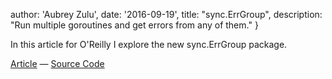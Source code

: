   author: 'Aubrey Zulu',
  date: '2016-09-19',
  title: "sync.ErrGroup",
  description:
    "Run multiple goroutines and get errors from any of them."
}


In this article for O'Reilly I explore the new sync.ErrGroup package.

[Article](https://www.oreilly.com/learning/run-strikingly-fast-parallel-file-searches-in-go-with-sync-errgroup) &mdash;
[Source Code](https://github.com/bketelsen/gogrep)
